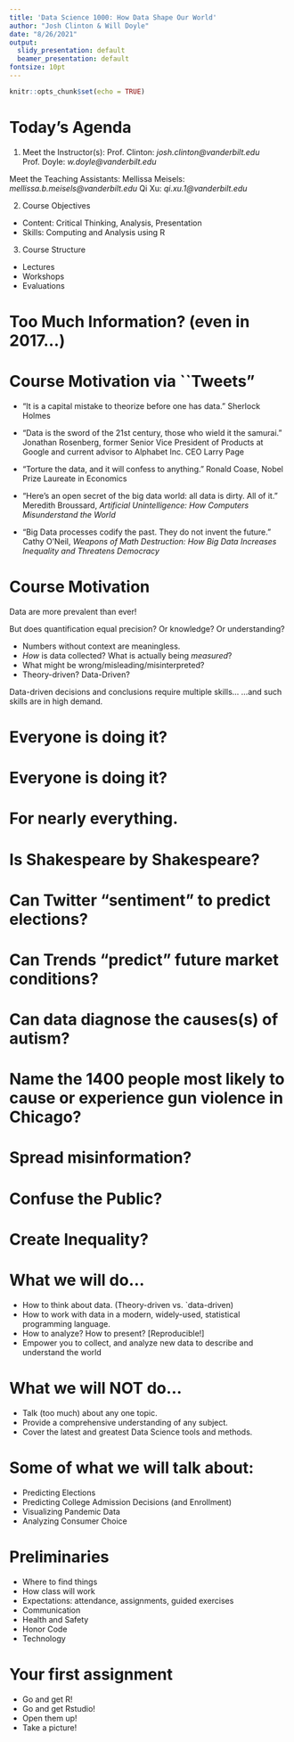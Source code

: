 ```yaml
---
title: 'Data Science 1000: How Data Shape Our World'
author: "Josh Clinton & Will Doyle"
date: "8/26/2021"
output:
  slidy_presentation: default
  beamer_presentation: default
fontsize: 10pt
---
```


```r
knitr::opts_chunk$set(echo = TRUE)
```

# Today's Agenda

1. Meet the Instructor(s):
Prof. Clinton: _josh.clinton@vanderbilt.edu_
Prof. Doyle: _w.doyle@vanderbilt.edu_

Meet the Teaching Assistants:
Mellissa Meisels: _mellissa.b.meisels@vanderbilt.edu_
Qi Xu: _qi.xu.1@vanderbilt.edu_ 
    
2. Course Objectives
- Content: Critical Thinking, Analysis, Presentation
- Skills: Computing and Analysis using R

3. Course Structure
- Lectures
- Workshops
- Evaluations

# Too Much Information? (even in 2017...)
\includegraphics[height=\textheight]{figs/DOMODataPerMinute2017.png}

# Course Motivation via ``Tweets"
-  "It is a capital mistake to theorize before one has data." Sherlock Holmes

- "Data is the sword of the 21st century, those who wield it the samurai." Jonathan Rosenberg, former Senior Vice President of Products at Google and current advisor to Alphabet Inc. CEO Larry Page

-  "Torture the data, and it will confess to anything." Ronald Coase, Nobel Prize Laureate in Economics 
- “Here’s an open secret of the big data world: all data is dirty. All of it.” Meredith Broussard, _Artificial Unintelligence: How Computers Misunderstand the World_

- “Big Data processes codify the past. They do not invent the future.” Cathy O'Neil, _Weapons of Math Destruction: How Big Data Increases Inequality and Threatens Democracy_


# Course Motivation

Data are more prevalent than ever!

But does quantification equal precision? Or knowledge? Or understanding?

- Numbers without context are meaningless.
- _How_ is data collected? What is actually being _measured_?
- What might be wrong/misleading/misinterpreted?
- Theory-driven? Data-Driven?

Data-driven decisions and conclusions require multiple skills...
...and such skills are in high demand.

# Everyone is doing it?
\centering
\includegraphics[scale=.25]{figs/DataScienceVCompProgramming.png}

# Everyone is doing it?
\centering
\includegraphics[scale=.4]{figs/GoogleFight.png}

# For nearly everything.

# Is Shakespeare by Shakespeare?
\centering
\includegraphics[scale=.25]{figs/ShakespeareAuthor.png}

# Can Twitter "sentiment" to predict elections?
\centering
\includegraphics[scale=.5]{figs/TwitterPredict.png}

# Can Trends "predict" future market conditions?
\centering
\includegraphics[scale=.5]{figs/ScaryParallel.png}

# Can data diagnose the causes(s) of autism?
\centering
\includegraphics[scale=.5]{figs/WakefieldLancet.png}

# Name the 1400 people most likely to cause or experience gun violence in Chicago?
\centering
\includegraphics[scale=.25]{figs/PredictingPolicing.png}

# Spread misinformation?
\centering
\includegraphics[scale=.5]{figs/Trump2020ElectionMath.png}

# Confuse the Public?
\centering
\includegraphics[scale=.5]{figs/HowTheEconomyIsDoingNYT.png}

# Create Inequality?
\centering
\includegraphics[scale=.35]{figs/WritingStyle.png}

# What we will do...

- How to think about data. (Theory-driven vs. `data-driven)
- How to work with data in a modern, widely-used, statistical programming language.
- How to analyze?  How to present? [Reproducible!]
- Empower you to collect, and analyze new data to describe and understand the world

# What we will NOT do...

- Talk (too much) about any one topic.
- Provide a comprehensive understanding of any subject.
- Cover the latest and greatest Data Science tools and methods. 

# Some of what we will talk about:

- Predicting Elections
- Predicting College Admission Decisions (and Enrollment)
- Visualizing Pandemic Data
- Analyzing Consumer Choice

# Preliminaries

- Where to find things
- How class will work
- Expectations: attendance, assignments, guided exercises
- Communication
- Health and Safety
- Honor Code
- Technology

# Your first assignment

- Go and get R!
- Go and get Rstudio!
- Open them up!
- Take a picture! 

